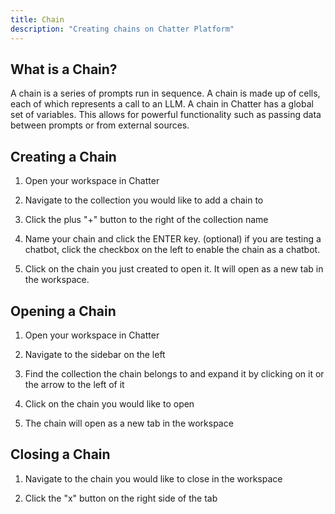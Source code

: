 ```yaml
---
title: Chain
description: "Creating chains on Chatter Platform"
---
```

## What is a Chain?

A chain is a series of prompts run in sequence. A chain is made up of cells, each of which represents a call to an LLM.
A chain in Chatter has a global set of variables. This allows for powerful functionality such as passing data between prompts or from
external sources.

## Creating a Chain

1. Open your workspace in Chatter

2. Navigate to the collection you would like to add a chain to

3. Click the plus "+" button to the right of the collection name

4. Name your chain and click the ENTER key.
    (optional) if you are testing a chatbot, click the checkbox on the left to enable the chain as a chatbot.

5. Click on the chain you just created to open it. It will open as a new tab in the workspace.

## Opening a Chain

1. Open your workspace in Chatter

2. Navigate to the sidebar on the left

3. Find the collection the chain belongs to and expand it by clicking on it or the arrow to the left of it

4. Click on the chain you would like to open

5. The chain will open as a new tab in the workspace

## Closing a Chain

1. Navigate to the chain you would like to close in the workspace

2. Click the "x" button on the right side of the tab